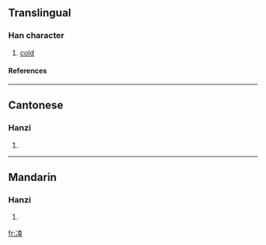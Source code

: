 ==Translingual==
===Han character===
{{Han char|rad=冫|as=08|sn=10|four=|canj=戈一土廿十 (IMGTJ)}}
# [[cold]]
====References====
{{Han ref|kx=0132.360|hdz=10298.040|uh=34D1|ud=13521}}

----
==Cantonese==
===Hanzi===
{{yue-hanzi|jyut=|y=haang6}}
# {{defn|Cantonese}}

----
==Mandarin==
===Hanzi===
{{cmn-hanzi|pin=[[xìng]] (xing4)|wg=hsing<sup>4</sup>}}
# {{defn|Mandarin}}

[[fr:㓑]]